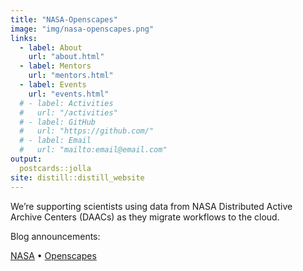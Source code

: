 ```yaml
---
title: "NASA-Openscapes"
image: "img/nasa-openscapes.png"
links:
  - label: About
    url: "about.html"
  - label: Mentors
    url: "mentors.html"
  - label: Events
    url: "events.html"    
  # - label: Activities
  #   url: "/activities"
  # - label: GitHub
  #   url: "https://github.com/"
  # - label: Email
  #   url: "mailto:email@email.com"
output:
  postcards::jolla
site: distill::distill_website
---
```


We're supporting scientists using data from NASA Distributed Active Archive Centers (DAACs) as they migrate workflows to the cloud.

Blog announcements:

[NASA](https://earthdata.nasa.gov/learn/openscapes) • [Openscapes](https://www.openscapes.org/blog/2021/03/10/nasa-announcement/)

